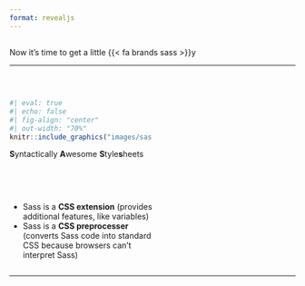 ```yaml
---
format: revealjs
---
```


##  {#sassy data-menu-title="Get Sassy"}

[Now it's time to get a little {{< fa brands sass >}}y]{.slide-title}

<hr>
<br>

::: {columns}

::: {.column width="50%"}
```r
#| eval: true 
#| echo: false
#| fig-align: "center"
#| out-width: "70%" 
knitr::include_graphics("images/sass.png")
```

::: {.center-text}
**S**yntactically **A**wesome **S**tyle**s**heets
:::
:::

::: {.column width="50%"}

<br>
<br>

::: {.body-text}
- Sass is a **CSS extension** (provides additional features, like variables)
- Sass is a **CSS preprocesser** (converts Sass code into standard CSS because browsers can't interpret Sass)
:::
:::

:::
---

